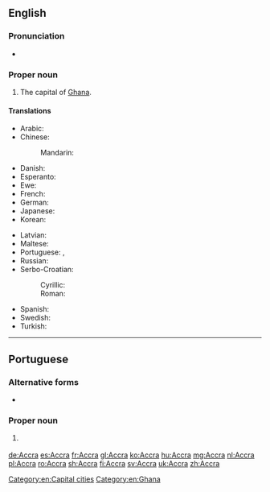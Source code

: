 {{also|accra}}
==English==

{{wikipedia}}

===Pronunciation===
* {{a|US}} {{IPA|/ə.ˈkɹɑ/|/ˈæk.ɹə/|lang=en}}

===Proper noun===
{{en-proper noun}}

# The capital of [[Ghana]].

====Translations====
{{trans-top|capital of Ghana}}
* Arabic: {{t|ar|أكرا|f|tr=ʾákrā}}
* Chinese:
*: Mandarin: {{t+|cmn|阿克拉|tr=Ākèlā|sc=Hani}}
* Danish: {{t|da|Accra}}
* Esperanto: {{t|eo|Akrao}}
* Ewe: {{t|ee|Gɛ̃}}
* French: {{t+|fr|Accra}}
* German: {{t+|de|Accra|n}}
* Japanese: {{t|ja|アクラ|tr=Akura}}
* Korean: {{t|ko|아크라|tr=Akeura|sc=Hang}}
{{trans-mid}}
* Latvian: {{t|lv|Akra}}
* Maltese: {{t|mt|Akkra}}
* Portuguese: {{t+|pt|Acra|f}}, {{t|pt|Accra|f}}
* Russian: {{t+|ru|Аккра|f|tr=Ákkra}}
* Serbo-Croatian:
*: Cyrillic: {{t|sh|Акра|f}}
*: Roman: {{t|sh|Akra|f}}
* Spanish: {{t+|es|Acra|f}}
* Swedish: {{t+|sv|Accra}}
* Turkish: {{t|tr|Akra}}
{{trans-bottom}}

[[Category:en:Capital cities]]
[[Category:en:Ghana]]

----

==Portuguese==

===Alternative forms===
* {{l/pt|Acra}}

===Proper noun===
{{pt-proper noun|f}}

# {{l/en|Accra}} {{gloss|capital of Ghana}}

[[de:Accra]]
[[es:Accra]]
[[fr:Accra]]
[[gl:Accra]]
[[ko:Accra]]
[[hu:Accra]]
[[mg:Accra]]
[[nl:Accra]]
[[pl:Accra]]
[[ro:Accra]]
[[sh:Accra]]
[[fi:Accra]]
[[sv:Accra]]
[[uk:Accra]]
[[zh:Accra]]